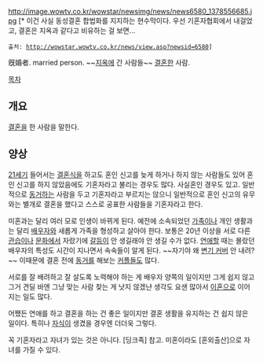http://image.wowtv.co.kr/wowstar/newsimg/news/news6580_1378556685.jpg
[* 이건 사실 동성결혼 합법화를 지지하는 현수막이다. 우선 기혼자협회에서 내걸었고, 결혼은 지옥과 같다고 비유하는 걸 보면...
 출처: http://wowstar.wowtv.co.kr/news/view.asp?newsid=6580]

旣婚者. married person. ~~[[지옥]]에 간 사람들~~ [[결혼]]한 사람.

[[목차]]
== 개요 ==
[[결혼]]을 한 사람을 말한다. 
== 양상 ==
[[21세기]] 들어서는 [[결혼식]]을 하고도 혼인 신고를 늦게 하거나 하지 않는 사람들도 있어 혼인 신고를 하지 않았음에도 기혼자라고 불리는 경우도 많다. 사실혼인 경우도 있고. 일반적으로 [[동거]]하는 사람을 두고 기혼자라고 부르지는 않으니 일반적으로 혼인 신고의 유무와는 별개로 결혼을 했다고 스스로 공표한 사람들을 기혼자라고 한다.

미혼과는 달리 여러 모로 인생이 바뀌게 된다. 예전에 소속되었던 [[가족]]이나 개인 생활과는 달리 [[배우자]]와 새롭게 가족을 형성하고 살아야 한다. 보통은 20년 이상을 서로 다른 [[관습]]이나 [[문화]]에서 자랐기에 [[갈등]]이 안 생길래야 안 생길 수가 없다. [[연애]]할 때는 몰랐던 배우자의 특성도 시간이 지나면서 속속들이 알게 된다. ~~자기야 왜 [[변기 커버]] 안 내려?~~ 이때문에 결혼 전에 [[동거]]를 해보는 [[커플]]들도 많다. 

서로를 잘 배려하고 잘 살도록 노력해야 하는 게 배우자 양쪽의 일이지만 그게 쉽지 않고 그거 견딜 바엔 그냥 맞는 사람 찾는 게 낫지 않겠냔 생각도 요샌 많아서 [[이혼]]으로 이어지는 일도 많다.

어쨌든 연애를 하고 결혼을 하는 건 좋은 일이지만 결혼 생활을 유지하는 건 쉽지 않은 일이다. 특히나 [[자식]]이 생겼을 경우엔 더더욱 그렇다.

꼭 기혼자라고 자녀가 있는 것은 아니다. [딩크족] 참고. 미혼이라도 [혼외출산]으로 자녀를 가질 수 있다.

